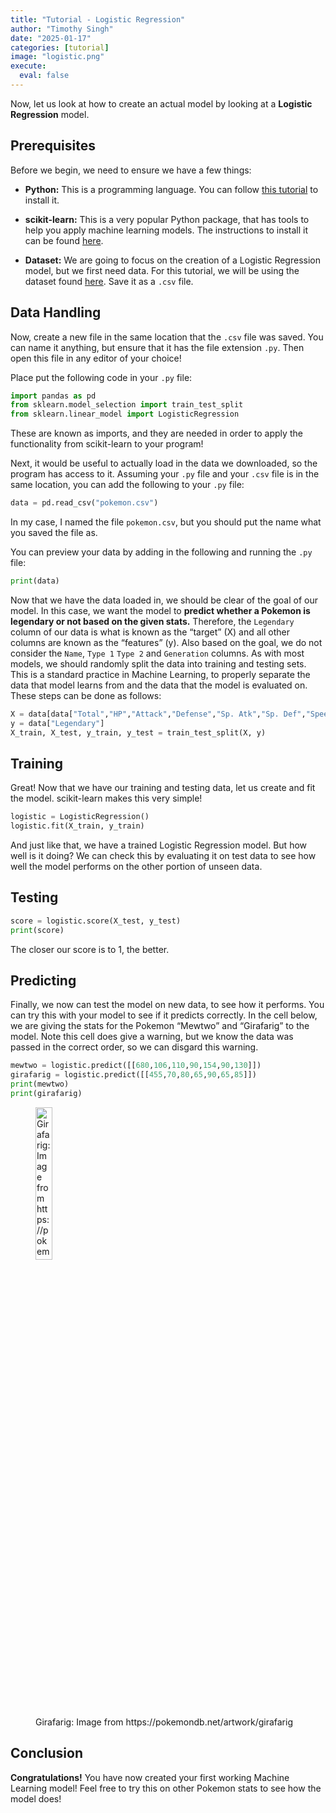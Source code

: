 ```yaml
---
title: "Tutorial - Logistic Regression"
author: "Timothy Singh"
date: "2025-01-17"
categories: [tutorial]
image: "logistic.png"
execute:
  eval: false
---
```


Now, let us look at how to create an actual model by looking at a **Logistic Regression** model.

## Prerequisites

Before we begin, we need to ensure we have a few things:

* **Python:**
This is a programming language. You can follow [this tutorial](https://www.digitalocean.com/community/tutorials/install-python-windows-10) to install it.

* **scikit-learn:**
This is a very popular Python package, that has tools to help you apply machine learning models. The instructions to install it can be found [here](https://scikit-learn.org/1.6/install.html). 

* **Dataset:**
We are going to focus on the creation of a Logistic Regression model, but we first need data. For this tutorial, we will be using the dataset found [here](https://gist.githubusercontent.com/armgilles/194bcff35001e7eb53a2a8b441e8b2c6/raw/92200bc0a673d5ce2110aaad4544ed6c4010f687/pokemon.csv). Save it as a `.csv` file.


## Data Handling

Now, create a new file in the same location that the `.csv` file was saved. You can name it anything, but ensure that it has the file extension `.py`. Then open this file in any editor of your choice!

Place put the following code in your `.py` file:
```python
import pandas as pd
from sklearn.model_selection import train_test_split
from sklearn.linear_model import LogisticRegression
```

These are known as imports, and they are needed in order to apply the functionality from scikit-learn to your program!

Next, it would be useful to actually load in the data we downloaded, so the program has access to it.  Assuming your `.py` file and your `.csv` file is in the same location, you can add the following to your `.py` file:

```python
data = pd.read_csv("pokemon.csv")
```

In my case, I named the file `pokemon.csv`, but you should put the name what you saved the file as.

You can preview your data by adding in the following and running the `.py` file:
```python
print(data)
```

Now that we have the data loaded in, we should be clear of the goal of our model. In this case, we want the model to **predict whether a Pokemon is legendary or not based on the given stats.** Therefore, the `Legendary` column of our data is what is known as the "target" (X) and all other columns are known as the "features" (y). Also based on the goal, we do not consider the `Name`, `Type 1`	`Type 2` and `Generation` columns. As with most models, we should randomly split the data into training and testing sets. This is a standard practice in Machine Learning, to properly separate the data that model learns from and the data that the model is evaluated on. These steps can be done as follows:

```python
X = data[data["Total","HP","Attack","Defense","Sp. Atk","Sp. Def","Speed"]]
y = data["Legendary"]
X_train, X_test, y_train, y_test = train_test_split(X, y)
```

## Training

Great! Now that we have our training and testing data, let us create and fit the model. scikit-learn makes this very simple!

```python
logistic = LogisticRegression()
logistic.fit(X_train, y_train)
```

And just like that, we have a trained Logistic Regression model. But how well is it doing? We can check this by evaluating it on test data to see how well the model performs on the other portion of unseen data.

## Testing

```python
score = logistic.score(X_test, y_test)
print(score)
```

The closer our score is to 1, the better.

## Predicting

Finally, we now can test the model on new data, to see how it performs. You can try this with your model to see if it predicts correctly. In the cell below, we are giving the stats for the Pokemon "Mewtwo" and "Girafarig" to the model. Note this cell does give a warning, but we know the data was passed in the correct order, so we can disgard this warning.

```python
mewtwo = logistic.predict([[680,106,110,90,154,90,130]])
girafarig = logistic.predict([[455,70,80,65,90,65,85]])
print(mewtwo)
print(girafarig)
```

![Girafarig: Image from https://pokemondb.net/artwork/girafarig](girafarig.jpg){width=25% height=25%}


## Conclusion

**Congratulations!** You have now created your first working Machine Learning model! Feel free to try this on other Pokemon stats to see how the model does!